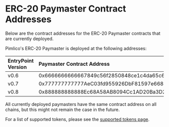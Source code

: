 # ERC-20 Paymaster Contract Addresses

Below are the contract addresses for the ERC-20 Paymaster contracts that are currently deployed.

Pimlico's ERC-20 Paymaster is deployed at the following addresses:

| EntryPoint Version | Paymaster Contract Address |
| :----------------- | :------------------------- |
| v0.6               | 0x6666666666667849c56f2850848ce1c4da65c68b |
| v0.7               | 0x777777777777AeC03fd955926DbF81597e66834C |
| v0.8               | 0x888888888888Ec68A58AB8094Cc1AD20Ba3D2402 |

All currently deployed paymasters have the same contract address on all chains, but this might not remain the case in the future.

For a list of supported tokens, please see the [supported tokens page](/infra/paymaster/erc20-paymaster/supported-tokens).
